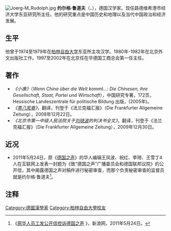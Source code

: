 [[File:Joerg-M_Rudolph.jpg|thumb]]
'''约尔格·鲁道夫'''（{{lang-de|Jörg Rudolph}}，{{bd|1951年}}），德国汉学家。现任路德维希港市经济大学东亚研究所主任。他的研究重点是中国历史和地理以及当代中国政治和经济发展。

==生平==
他曾于1974至1979年在[[柏林自由大学|柏林自由大学]]东亚所主攻汉学。1980年-1982年在北京外文出版社工作。1997至2002年在北京任在华德国工商总会第一任主任。<!--{{FACT|鲁道夫教授和生活在西方的中国异见分子有着密切的联系，其很多观点，也流露出反华反共的倾向。另外在一个中国的问题上，他倾向于支持台湾以及西藏独立，可以说，他基本上是逢中必反的一个人}}。-->

==著作==
*  ''《小康》''（''Wenn China über die Welt kommt...: Die Chinesen, ihre Gesellschaft, Staat, Partei und Wirtschaft''），中国研究专著，172页， Hessische Landeszentrale für politische Bildung 出版，(2005年)。
*  ''《[[零八宪章|零八宪章]]》''，翻译，刊登于《法兰克福汇报》（Die Frankfurter Allgemeine Zeitung），2008年12月22日。
*  ''《北京市第一中级人民法院关于[[刘晓波|刘晓波]]的判决书全文》''，翻译，刊登于《法兰克福汇报》（Die Frankfurter Allgemeine Zeitung），2009年12月30日。

==近况==
* 2011年5月24日，原《[[德国之声|德国之声]]》的华人编辑王凤波、祝红、李琦、王雪丁4人在互联网上发表一封题为《致“德国之声”广播委员会和德国联邦议院》的公开信，其中揭露德国之声对稿件进行秘密审查，而那个负责秘密审查的监督员就是约尔格·鲁道夫<ref>《[http://news.sina.com.cn/m/2011-05-25/094122526673.shtml 原华人员工发公开信控诉德国之声] {{Wayback|url=http://news.sina.com.cn/m/2011-05-25/094122526673.shtml |date=20160304094906 }}》，新浪网，2011年5月24日。</ref>。

==注释==
{{reflist}}
{{DEFAULTSORT:Rudolph, Jorg-Meinhard}}
[[Category:德國漢學家|Category:德國漢學家]]
[[Category:柏林自由大學校友|Category:柏林自由大學校友]]